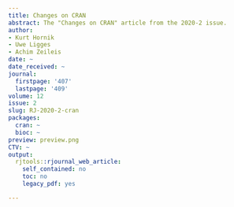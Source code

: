 ```yaml
---
title: Changes on CRAN
abstract: The "Changes on CRAN" article from the 2020-2 issue.
author:
- Kurt Hornik
- Uwe Ligges
- Achim Zeileis
date: ~
date_received: ~
journal:
  firstpage: '407'
  lastpage: '409'
volume: 12
issue: 2
slug: RJ-2020-2-cran
packages:
  cran: ~
  bioc: ~
preview: preview.png
CTV: ~
output:
  rjtools::rjournal_web_article:
    self_contained: no
    toc: no
    legacy_pdf: yes

---
```

